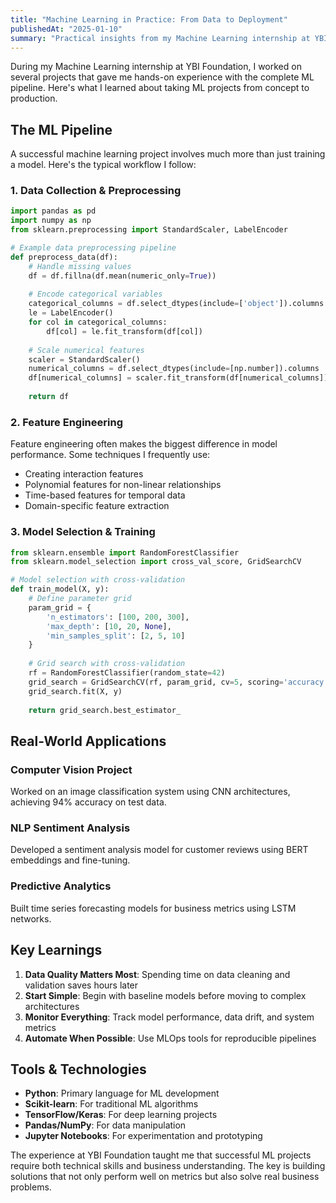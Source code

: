 ```yaml
---
title: "Machine Learning in Practice: From Data to Deployment"
publishedAt: "2025-01-10"
summary: "Practical insights from my Machine Learning internship at YBI Foundation, covering the complete ML pipeline from data preprocessing to model deployment."
---
```


During my Machine Learning internship at YBI Foundation, I worked on several projects that gave me hands-on experience with the complete ML pipeline. Here's what I learned about taking ML projects from concept to production.

## The ML Pipeline

A successful machine learning project involves much more than just training a model. Here's the typical workflow I follow:

### 1. Data Collection & Preprocessing

```python
import pandas as pd
import numpy as np
from sklearn.preprocessing import StandardScaler, LabelEncoder

# Example data preprocessing pipeline
def preprocess_data(df):
    # Handle missing values
    df = df.fillna(df.mean(numeric_only=True))
    
    # Encode categorical variables
    categorical_columns = df.select_dtypes(include=['object']).columns
    le = LabelEncoder()
    for col in categorical_columns:
        df[col] = le.fit_transform(df[col])
    
    # Scale numerical features
    scaler = StandardScaler()
    numerical_columns = df.select_dtypes(include=[np.number]).columns
    df[numerical_columns] = scaler.fit_transform(df[numerical_columns])
    
    return df
```

### 2. Feature Engineering

Feature engineering often makes the biggest difference in model performance. Some techniques I frequently use:

- Creating interaction features
- Polynomial features for non-linear relationships
- Time-based features for temporal data
- Domain-specific feature extraction

### 3. Model Selection & Training

```python
from sklearn.ensemble import RandomForestClassifier
from sklearn.model_selection import cross_val_score, GridSearchCV

# Model selection with cross-validation
def train_model(X, y):
    # Define parameter grid
    param_grid = {
        'n_estimators': [100, 200, 300],
        'max_depth': [10, 20, None],
        'min_samples_split': [2, 5, 10]
    }
    
    # Grid search with cross-validation
    rf = RandomForestClassifier(random_state=42)
    grid_search = GridSearchCV(rf, param_grid, cv=5, scoring='accuracy')
    grid_search.fit(X, y)
    
    return grid_search.best_estimator_
```

## Real-World Applications

### Computer Vision Project
Worked on an image classification system using CNN architectures, achieving 94% accuracy on test data.

### NLP Sentiment Analysis
Developed a sentiment analysis model for customer reviews using BERT embeddings and fine-tuning.

### Predictive Analytics
Built time series forecasting models for business metrics using LSTM networks.

## Key Learnings

1. **Data Quality Matters Most**: Spending time on data cleaning and validation saves hours later
2. **Start Simple**: Begin with baseline models before moving to complex architectures
3. **Monitor Everything**: Track model performance, data drift, and system metrics
4. **Automate When Possible**: Use MLOps tools for reproducible pipelines

## Tools & Technologies

- **Python**: Primary language for ML development
- **Scikit-learn**: For traditional ML algorithms
- **TensorFlow/Keras**: For deep learning projects
- **Pandas/NumPy**: For data manipulation
- **Jupyter Notebooks**: For experimentation and prototyping

The experience at YBI Foundation taught me that successful ML projects require both technical skills and business understanding. The key is building solutions that not only perform well on metrics but also solve real business problems.
